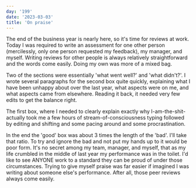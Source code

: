 ```yaml
---
day: '199'
date: '2023-03-03'
title: 'On praise'
---
```


The end of the business year is nearly here, so it's time for reviews at work. Today I was required to write an assessment for one other person (mercilessly, only one person requested my feedback), my manager, and myself. Writing reviews for other people is always relatively straightforward and the words come easily. Doing my own was more of a mixed bag.

Two of the sections were essentially 'what went well?' and 'what didn't?'. I wrote several paragraphs for the second box quite quickly, explaining what I have been unhappy about over the last year, what aspects were on me, and what aspects came from elsewhere. Reading it back, it needed very few edits to get the balance right.

The first box, where I needed to clearly explain exactly why I-am-the-shit-actually took me a few hours of stream-of-consciousness typing followed by editing and shifting and some pacing around and some procrastination.

In the end the 'good' box was about 3 times the length of the 'bad'. I'll take that ratio. To try and ignore the bad and not put my hands up to it would be poor form. It's no secret among my team, manager, and myself, that as my life crumbled in the middle of last year my performance was in the toilet. I'd like to see ANYONE work to a standard they can be proud of under those circumstances. Trying to give myself praise was far easier if imagined I was writing about someone else's performance. After all, those peer reviews always come easily.
